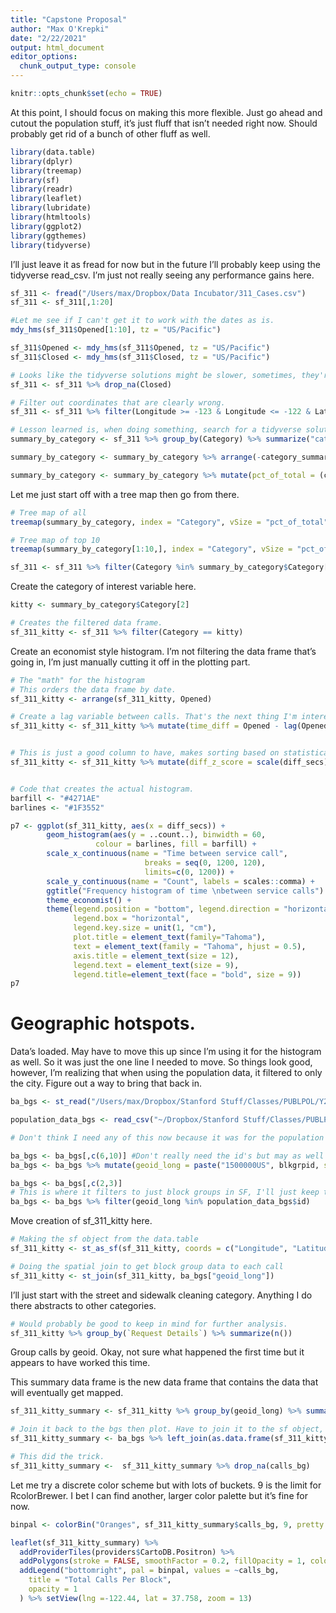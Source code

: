 ```yaml
---
title: "Capstone Proposal"
author: "Max O'Krepki"
date: "2/22/2021"
output: html_document
editor_options: 
  chunk_output_type: console
---
```


```r
knitr::opts_chunk$set(echo = TRUE)
```

At this point, I should focus on making this more flexible. Just go ahead and cutout the population stuff, it's just fluff that isn't needed right now. Should probably get rid of a bunch of other fluff as well. 

```r
library(data.table)
library(dplyr)
library(treemap)
library(sf)
library(readr)
library(leaflet)
library(lubridate)
library(htmltools)
library(ggplot2)
library(ggthemes)
library(tidyverse)
```

I'll just leave it as fread for now but in the future I'll probably keep using the tidyverse read_csv. I'm just not really seeing any performance gains here. 
```r
sf_311 <- fread("/Users/max/Dropbox/Data Incubator/311_Cases.csv")
sf_311 <- sf_311[,1:20]
```


```r
#Let me see if I can't get it to work with the dates as is. 
mdy_hms(sf_311$Opened[1:10], tz = "US/Pacific")

sf_311$Opened <- mdy_hms(sf_311$Opened, tz = "US/Pacific")
sf_311$Closed <- mdy_hms(sf_311$Closed, tz = "US/Pacific")

# Looks like the tidyverse solutions might be slower, sometimes, they're definitely faster at other times. However, I think the tradeoff in the easier syntax is worth it, though. 
sf_311 <- sf_311 %>% drop_na(Closed)

# Filter out coordinates that are clearly wrong. 
sf_311 <- sf_311 %>% filter(Longitude >= -123 & Longitude <= -122 & Latitude >= 37.7 & Latitude <= 38)
```


```r
# Lesson learned is, when doing something, search for a tidyverse solution. 
summary_by_category <- sf_311 %>% group_by(Category) %>% summarize("category_summary" = n())

summary_by_category <- summary_by_category %>% arrange(-category_summary)

summary_by_category <- summary_by_category %>% mutate(pct_of_total = (category_summary/sum(category_summary))*100, cumpct = cumsum(pct_of_total))

```

Let me just start off with a tree map then go from there. 
```r
# Tree map of all
treemap(summary_by_category, index = "Category", vSize = "pct_of_total", type = "index", title = "Percent of Total Calls")

# Tree map of top 10
treemap(summary_by_category[1:10,], index = "Category", vSize = "pct_of_total", type = "index", title = "Percent of Total Calls, Top 10")
```

```r
sf_311 <- sf_311 %>% filter(Category %in% summary_by_category$Category[1:4])
```

Create the category of interest variable here. 
```r
kitty <- summary_by_category$Category[2]

# Creates the filtered data frame. 
sf_311_kitty <- sf_311 %>% filter(Category == kitty)
```


Create an economist style histogram. I'm not filtering the data frame that's going in, I'm just manually cutting it off in the plotting part. 
```r
# The "math" for the histogram
# This orders the data frame by date.
sf_311_kitty <- arrange(sf_311_kitty, Opened)

# Create a lag variable between calls. That's the next thing I'm interested in. 
sf_311_kitty <- sf_311_kitty %>% mutate(time_diff = Opened - lag(Opened), diff_secs = as.numeric(time_diff, units = 'secs'))


# This is just a good column to have, makes sorting based on statistical criteria a little easier.
sf_311_kitty <- sf_311_kitty %>% mutate(diff_z_score = scale(diff_secs))


# Code that creates the actual histogram. 
barfill <- "#4271AE"
barlines <- "#1F3552"

p7 <- ggplot(sf_311_kitty, aes(x = diff_secs)) +
        geom_histogram(aes(y = ..count..), binwidth = 60,
                   colour = barlines, fill = barfill) +
        scale_x_continuous(name = "Time between service call",
                              breaks = seq(0, 1200, 120),
                              limits=c(0, 1200)) +
        scale_y_continuous(name = "Count", labels = scales::comma) +
        ggtitle("Frequency histogram of time \nbetween service calls") +
        theme_economist() +
        theme(legend.position = "bottom", legend.direction = "horizontal",
              legend.box = "horizontal",
              legend.key.size = unit(1, "cm"),
              plot.title = element_text(family="Tahoma"),
              text = element_text(family = "Tahoma", hjust = 0.5),
              axis.title = element_text(size = 12),
              legend.text = element_text(size = 9),
              legend.title=element_text(face = "bold", size = 9))
p7
```


# Geographic hotspots. 
Data's loaded. May have to move this up since I'm using it for the histogram as well. 
So it was just the one line I needed to move. So things look good, however, I'm realizing that when using the population data, it filtered to only the city. Figure out a way to bring that back in. 
```r
ba_bgs <- st_read("/Users/max/Dropbox/Stanford Stuff/Classes/PUBLPOL/Y23 Spring 2020/Thesis/Data/sf_bay_clipped/2e262912-207a-4424-9e17-08041688d59c202044-1-130emnv.fypm.shp")

population_data_bgs <- read_csv("~/Dropbox/Stanford Stuff/Classes/PUBLPOL/Y23 Spring 2020/Thesis/Data/population_data_bgs.csv")

# Don't think I need any of this now because it was for the population data. Just comment out and see if the assets are recreated. 

ba_bgs <- ba_bgs[,c(6,10)] #Don't really need the id's but may as well keep them so I have a unique identifier for each row. 
ba_bgs <- ba_bgs %>% mutate(geoid_long = paste("1500000US", blkgrpid, sep = ""))

ba_bgs <- ba_bgs[,c(2,3)]
# This is where it filters to just block groups in SF, I'll just keep this and rename things accordingly. 
ba_bgs <- ba_bgs %>% filter(geoid_long %in% population_data_bgs$id)
```

Move creation of sf_311_kitty here. 
```r
# Making the sf object from the data.table
sf_311_kitty <- st_as_sf(sf_311_kitty, coords = c("Longitude", "Latitude"), crs = "+proj=longlat +datum=WGS84 +no_defs +ellps=WGS84 +towgs84=0,0,0")

# Doing the spatial join to get block group data to each call
sf_311_kitty <- st_join(sf_311_kitty, ba_bgs["geoid_long"])
```


I'll just start with the street and sidewalk cleaning category. Anything I do there abstracts to other categories. 
```r
# Would probably be good to keep in mind for further analysis. 
sf_311_kitty %>% group_by(`Request Details`) %>% summarize(n())
```

Group calls by geoid. Okay, not sure what happened the first time but it appears to have worked this time. 

This summary data frame is the new data frame that contains the data that will eventually get mapped. 
```r
sf_311_kitty_summary <- sf_311_kitty %>% group_by(geoid_long) %>% summarize("calls_bg" = n())

# Join it back to the bgs then plot. Have to join it to the sf object,  
sf_311_kitty_summary <- ba_bgs %>% left_join(as.data.frame(sf_311_kitty_summary)[,1:2], by = "geoid_long")

# This did the trick. 
sf_311_kitty_summary <-  sf_311_kitty_summary %>% drop_na(calls_bg)
```


Let me try a discrete color scheme but with lots of buckets. 9 is the limit for RcolorBrewer. I bet I can find another, larger color palette but it's fine for now. 
```r
binpal <- colorBin("Oranges", sf_311_kitty_summary$calls_bg, 9, pretty = FALSE)
```


```r
leaflet(sf_311_kitty_summary) %>%
  addProviderTiles(providers$CartoDB.Positron) %>%
  addPolygons(stroke = FALSE, smoothFactor = 0.2, fillOpacity = 1, color = ~binpal(calls_bg), popup = ~htmlEscape(calls_bg)) %>% 
  addLegend("bottomright", pal = binpal, values = ~calls_bg,
    title = "Total Calls Per Block",
    opacity = 1
  ) %>% setView(lng =-122.44, lat = 37.758, zoom = 13)
  
```





